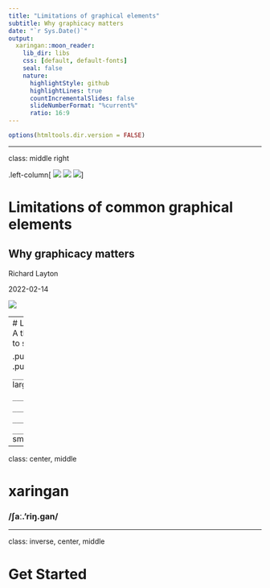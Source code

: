 ```yaml
---
title: "Limitations of graphical elements"
subtitle: Why graphicacy matters
date: "`r Sys.Date()`"
output:
  xaringan::moon_reader:
    lib_dir: libs
    css: [default, default-fonts]
    seal: false
    nature:
      highlightStyle: github
      highlightLines: true
      countIncrementalSlides: false
      slideNumberFormat: "%current%"
      ratio: 16:9
---
```


```r
options(htmltools.dir.version = FALSE)
```

---

class: middle right

.left-column[
![](images/stacked-bar-01.png)
![](images/stacked-bar-02.png)
![](images/pie01.png)
]

# Limitations of common graphical elements
## Why graphicacy matters

Richard Layton

2022-02-14

![](images/logo.png)







---
# List the slices A thru E, large to small


.pull-left[
![](images/pie01.png)
]
.pull-right[
`_______________` largest    
 
`_______________`    
    
`_______________`    
 
`_______________`    

`_______________` smallest    
]


---

class: center, middle

# xaringan

### /ʃaː.'riŋ.ɡan/

---
class: inverse, center, middle

# Get Started



